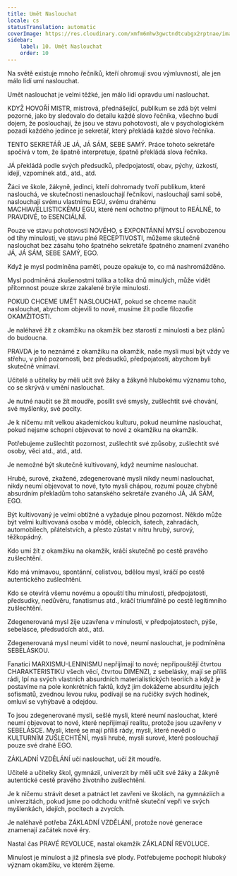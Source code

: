 ```yaml
---
title: Umět Naslouchat
locale: cs
statusTranslation: automatic
coverImage: https://res.cloudinary.com/xmfm6mhw3gwctndtcubgx2rptnae/image/upload/v1740337243/small_cover_educacion_fundamental_a051170f1c.webp
sidebar:
    label: 10. Umět Naslouchat
    order: 10
---
```

Na světě existuje mnoho řečníků, kteří ohromují svou výmluvností, ale jen málo lidí umí naslouchat.

Umět naslouchat je velmi těžké, jen málo lidí opravdu umí naslouchat.

KDYŽ HOVOŘÍ MISTR, mistrová, přednášející, publikum se zdá být velmi pozorné, jako by sledovalo do detailu každé slovo řečníka, všechno budí dojem, že poslouchají, že jsou ve stavu pohotovosti, ale v psychologickém pozadí každého jedince je sekretář, který překládá každé slovo řečníka.

TENTO SEKRETÁŘ JE JÁ, JÁ SÁM, SEBE SAMÝ. Práce tohoto sekretáře spočívá v tom, že špatně interpretuje, špatně překládá slova řečníka.

JÁ překládá podle svých předsudků, předpojatostí, obav, pýchy, úzkostí, idejí, vzpomínek atd., atd., atd.

Žáci ve škole, žákyně, jedinci, kteří dohromady tvoří publikum, které naslouchá, ve skutečnosti nenaslouchají řečníkovi, naslouchají sami sobě, naslouchají svému vlastnímu EGU, svému drahému MACHIAVELLISTICKÉMU EGU, které není ochotno přijmout to REÁLNÉ, to PRAVDIVÉ, to ESENCIÁLNÍ.

Pouze ve stavu pohotovosti NOVÉHO, s EXPONTÁNNÍ MYSLÍ osvobozenou od tíhy minulosti, ve stavu plné RECEPTIVOSTI, můžeme skutečně naslouchat bez zásahu toho špatného sekretáře špatného znamení zvaného JÁ, JÁ SÁM, SEBE SAMÝ, EGO.

Když je mysl podmíněna pamětí, pouze opakuje to, co má nashromážděno.

Mysl podmíněná zkušenostmi tolika a tolika dnů minulých, může vidět přítomnost pouze skrze zakalené brýle minulosti.

POKUD CHCEME UMĚT NASLOUCHAT, pokud se chceme naučit naslouchat, abychom objevili to nové, musíme žít podle filozofie OKAMŽITOSTI.

Je naléhavé žít z okamžiku na okamžik bez starostí z minulosti a bez plánů do budoucna.

PRAVDA je to neznámé z okamžiku na okamžik, naše mysli musí být vždy ve střehu, v plné pozornosti, bez předsudků, předpojatostí, abychom byli skutečně vnímaví.

Učitelé a učitelky by měli učit své žáky a žákyně hlubokému významu toho, co se skrývá v umění naslouchat.

Je nutné naučit se žít moudře, posílit své smysly, zušlechtit své chování, své myšlenky, své pocity.

Je k ničemu mít velkou akademickou kulturu, pokud neumíme naslouchat, pokud nejsme schopni objevovat to nové z okamžiku na okamžik.

Potřebujeme zušlechtit pozornost, zušlechtit své způsoby, zušlechtit své osoby, věci atd., atd., atd.

Je nemožné být skutečně kultivovaný, když neumíme naslouchat.

Hrubé, surové, zkažené, zdegenerované mysli nikdy neumí naslouchat, nikdy neumí objevovat to nové, tyto mysli chápou, rozumí pouze chybně absurdním překladům toho satanského sekretáře zvaného JÁ, JÁ SÁM, EGO.

Být kultivovaný je velmi obtížné a vyžaduje plnou pozornost. Někdo může být velmi kultivovaná osoba v módě, oblecích, šatech, zahradách, automobilech, přátelstvích, a přesto zůstat v nitru hrubý, surový, těžkopádný.

Kdo umí žít z okamžiku na okamžik, kráčí skutečně po cestě pravého zušlechtění.

Kdo má vnímavou, spontánní, celistvou, bdělou mysl, kráčí po cestě autentického zušlechtění.

Kdo se otevírá všemu novému a opouští tíhu minulosti, předpojatosti, předsudky, nedůvěru, fanatismus atd., kráčí triumfálně po cestě legitimního zušlechtění.

Zdegenerovaná mysl žije uzavřena v minulosti, v předpojatostech, pýše, sebelásce, předsudcích atd., atd.

Zdegenerovaná mysl neumí vidět to nové, neumí naslouchat, je podmíněna SEBELÁSKOU.

Fanatici MARXISMU-LENINISMU nepřijímají to nové; nepřipouštějí čtvrtou CHARAKTERISTIKU všech věcí, čtvrtou DIMENZI, z sebelásky, mají se příliš rádi, lpí na svých vlastních absurdních materialistických teoriích a když je postavíme na pole konkrétních faktů, když jim dokážeme absurditu jejich sofismatů, zvednou levou ruku, podívají se na ručičky svých hodinek, omluví se vyhýbavě a odejdou.

To jsou zdegenerované mysli, sešlé mysli, které neumí naslouchat, které neumí objevovat to nové, které nepřijímají realitu, protože jsou uzavřeny v SEBELÁSCE. Mysli, které se mají příliš rády, mysli, které nevědí o KULTURNÍM ZUŠLECHTĚNÍ, mysli hrubé, mysli surové, které poslouchají pouze své drahé EGO.

ZÁKLADNÍ VZDĚLÁNÍ učí naslouchat, učí žít moudře.

Učitelé a učitelky škol, gymnázií, univerzit by měli učit své žáky a žákyně autentické cestě pravého životního zušlechtění.

Je k ničemu strávit deset a patnáct let zavřeni ve školách, na gymnáziích a univerzitách, pokud jsme po odchodu vnitřně skuteční vepři ve svých myšlenkách, idejích, pocitech a zvycích.

Je naléhavě potřeba ZÁKLADNÍ VZDĚLÁNÍ, protože nové generace znamenají začátek nové éry.

Nastal čas PRAVÉ REVOLUCE, nastal okamžik ZÁKLADNÍ REVOLUCE.

Minulost je minulost a již přinesla své plody. Potřebujeme pochopit hluboký význam okamžiku, ve kterém žijeme.

